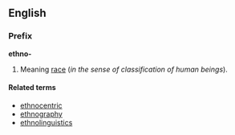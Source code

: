 ==English==
===Prefix===
'''ethno-'''

#Meaning [[race]] (''in the sense of classification of human beings'').

====Related terms====
*[[ethnocentric]]
*[[ethnography]]
*[[ethnolinguistics]]